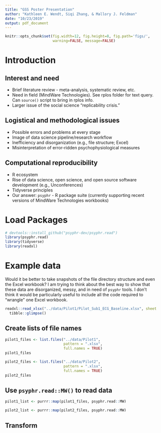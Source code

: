 ```yaml
---
title: "GSS Poster Presentation"
author: "Kathleen E. Wendt, Siqi Zhang, & Mallory J. Feldman"
date: "10/23/2019"
output: pdf_document
---
```


```r
knitr::opts_chunk$set(fig.width=12, fig.height=8, fig.path='figs/',
                      warning=FALSE, message=FALSE)
```

# Introduction

## Interest and need

- Brief literature review - meta-analysis, systematic review, etc.
- Need in field (MindWare Technologies). See rplos folder for text query. Can `source()` script to bring in rplos info.
- Larger issue of the social science "replicability crisis."

## Logistical and methodological issues

- Possible errors and problems at every stage
- Image of data science pipeline/research workflow
- Inefficiency and disorganization (e.g., file structure; Excel)
- Misinterpretation of error-ridden psychophysiological measures

## Computational reproducibility

- R ecosystem
- Rise of data science, open science, and open source software development (e.g., Unconferences)
- Tidyverse principles
- Our answer: `psyphr` - R package suite (currently supporting recent versions of MindWare Technologies workbooks)

# Load Packages

```r
# devtools::install_github("psyphr-dev/psyphr.read")
library(psyphr.read)
library(tidyverse)
library(readxl)
```

# Example data

Would it be better to take snapshots of the file directory structure and even the Excel workbook? I am trying to think about the best way to show that these data are disorganized, messy, and in need of `psyphr` tools. I don't think it would be particularly useful to include all the code required to "wrangle" one Excel workbook.

```r
readxl::read_xlsx("../data/Pilot1/Pilot_Sub1_ECG_Baseline.xlsx", sheet = 1) %>%
  tibble::glimpse()
```

## Create lists of file names

```r
pilot1_files <- list.files("../data/Pilot1",
                           pattern = ".xlsx",
                           full.names = TRUE)
pilot1_files
```

```r
pilot2_files <- list.files("../data/Pilot2",
                           pattern = ".xlsx",
                           full.names = TRUE)
pilot2_files
```

## Use `psyphr.read::MW()` to read data 

```r
pilot1_list <- purrr::map(pilot1_files, psyphr.read::MW)
```

```r
pilot2_list <- purrr::map(pilot2_files, psyphr.read::MW)
```

## Transform



